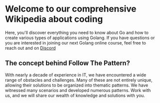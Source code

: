 # Welcome to our comprehensive Wikipedia about coding

Here, you'll discover everything you need to know about Go and how to create various types of applications using Golang.
If you have questions or you are interested in joining our next Golang online course,
feel free to reach out and on [Discord](https://discord.com/invite/kDuKyG4EET)

## The concept behind Follow The Pattern?

With nearly a decade of experience in IT, we have encountered a wide range of obstacles and challenges.
Many of these are not entirely unique, allowing their solutions to be organized into thematic patterns.
We have witnessed many scenarios and developed numerous patterns. Work with us, and we will share our wealth of knowledge and solutions with you.